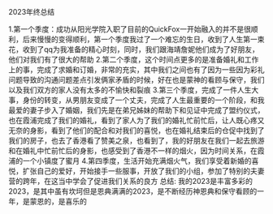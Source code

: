 2023年终总结

1.第一个季度：成功从阳光学院入职了目前的QuickFox一开始融入的并不是很顺利，后来慢慢的变得顺利，第一个季度我过了一个难忘的生日，收到了人生第一束花，收到了qq为我准备的精心时刻，同时，我们跟海靖詹妮他们成为了好朋友，他们对我们有了很大的帮助
2.第二个季度，这个时间点更多的是准备婚礼和工作上的事，完成了求婚和订婚，非常的充实，其中我们之间也有了因为一些因为彩礼问题导致的沟通问题差点引发俩家矛盾的时候，好在也是蒙神的看顾与保守，我们以及我们双方的家人没有太多的不愉快和裂痕
3.第三个季度，完成了一件人生大事，身份的转变，从男朋友变成了一个丈夫，完成了人生最重要的一个阶段，和我最爱的妻子步入了婚姻，我们先是在弟兄姊妹的帮助下和见证中完成了盟约仪式，也在霞浦完成了我们的婚礼，看到了家人为了我们的婚礼忙前忙后，让人既心疼又无奈的身影，看到了他们的配合和对我们的喜悦，也在婚礼结束后的仓促中找到了我们的房子，也去了香港看了赞美之泉，也看到了，我的好朋友在我们一起去旅游和在婚礼中忙前忙后的身影，也感受到了香港不一样的烟火，因为时间关系，在霞浦的一个小镇度了蜜月
4.第四季度，生活开始充满烟火气，我们享受着新婚的喜悦，扩张自己的爱好，开始接手一些服事，开放了我们的小组，参加了特别的夫妻营的跨年，在这当中学会了促进我们关系的良方
总结: 我的2023是丰富多彩的2023，是其中虽有坎坷但是恩典满满的2023，是不断经历神恩典和保守看顾的一年，是蒙恩的，是喜乐的